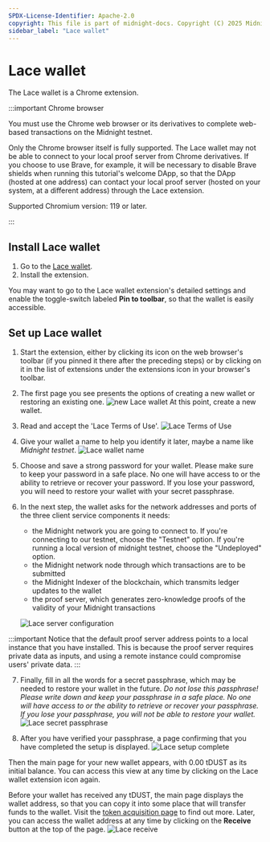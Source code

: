 ```yaml
---
SPDX-License-Identifier: Apache-2.0
copyright: This file is part of midnight-docs. Copyright (C) 2025 Midnight Foundation. Licensed under the Apache License, Version 2.0 (the "License"); You may not use this file except in compliance with the License. You may obtain a copy of the License at http://www.apache.org/licenses/LICENSE-2.0 Unless required by applicable law or agreed to in writing, software distributed under the License is distributed on an "AS IS" BASIS, WITHOUT WARRANTIES OR CONDITIONS OF ANY KIND, either express or implied. See the License for the specific language governing permissions and limitations under the License.
sidebar_label: "Lace wallet"
---
```


# Lace wallet

The Lace wallet is a Chrome extension.

:::important Chrome browser

You must use the Chrome web browser or its derivatives to complete
web-based transactions on the Midnight testnet.

Only the Chrome browser itself is fully supported. The Lace
wallet may not be able to connect to your local proof server from
Chrome derivatives. If you choose to use Brave, for example, it will
be necessary to disable Brave shields when running this tutorial's
welcome DApp, so that the DApp (hosted at one address) can contact
your local proof server (hosted on your system, at a different
address) through the Lace extension.

Supported Chromium version: 119 or later.

:::

## Install Lace wallet

1. Go to the [Lace wallet](https://chromewebstore.google.com/detail/lace-beta/hgeekaiplokcnmakghbdfbgnlfheichg).
2. Install the extension.

You may want to go to the Lace wallet extension's detailed settings
and enable the toggle-switch labeled **Pin to toolbar**, so that the
wallet is easily accessible.

## Set up Lace wallet

1. Start the extension, either by clicking its icon on the web
   browser's toolbar (if you pinned it there after the preceding
   steps) or by clicking on it in the list of extensions under the
   extensions icon in your browser's toolbar.
2. The first page you see presents the options of creating a new
   wallet or restoring an existing one.
   ![new Lace wallet](/img/midnight-lace/lace-create-restore.png)
   At this point, create a new wallet.
3. Read and accept the 'Lace Terms of Use'.
   ![Lace Terms of Use](/img/midnight-lace/lace-terms.png)
4. Give your wallet a name to help you identify it later, maybe a name
   like _Midnight testnet_.
   ![Lace wallet name](/img/midnight-lace/lace-wallet-name.png)
5. Choose and save a strong password for your wallet. Please make sure to keep your password in a safe place. No one will have
access to or the ability to retrieve or recover your password.
If you lose your password, you will need to restore your wallet with your secret passphrase.
6. In the next step, the wallet asks for the network addresses and
   ports of the three client service components it needs:

   - the Midnight network you are going to connect to. If you're connecting to our testnet, choose the "Testnet" option. If you're running a local version of midnight testnet, choose the "Undeployed" option.
   - the Midnight network node through which transactions are to be
     submitted
   - the Midnight Indexer of the blockchain, which
     transmits ledger updates to the wallet
   - the proof server, which generates zero-knowledge proofs of the
     validity of your Midnight transactions


   ![Lace server configuration](/img/midnight-lace/lace-server-config.png)

:::important
   Notice that the default proof server address points to a local instance
   that you have installed. This is because the proof server requires
   private data as inputs, and using a remote instance could compromise
   users' private data.
:::

7. Finally, fill in all the words for a secret passphrase, which may
   be needed to restore your wallet in the future.
   _Do not lose this passphrase! Please write down and keep your passphrase in a safe place. No one will have access to or the ability to retrieve or recover your passphrase. If you lose your passphrase, you will not be able to restore your wallet._
   ![Lace secret passphrase](/img/midnight-lace/lace-passphrase.png)

8. After you have verified your passphrase, a page confirming that you
   have completed the setup is displayed.
   ![Lace setup complete](/img/midnight-lace/lace-done.png)

Then the main page for your new wallet appears, with 0.00 tDUST as its
initial balance. You can access this view at any time by clicking on the Lace wallet extension icon again.

Before your wallet has received any tDUST, the main page displays the
wallet address, so that you can copy it into some place that will
transfer funds to the wallet.
Visit the [token acquisition page](/docs/develop/tutorial/1-using/faucet.mdx) to find out more.
Later, you can access the wallet address
at any time by clicking on the **Receive** button at the top of the
page.
![Lace receive](/img/midnight-lace/lace-receive.png)

